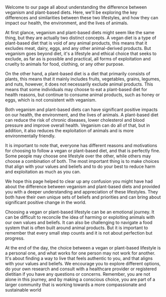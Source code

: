 Welcome to our page all about understanding the difference between veganism and plant-based diets. Here, we'll be exploring the key differences and similarities between these two lifestyles, and how they can impact our health, the environment, and the lives of animals.

At first glance, veganism and plant-based diets might seem like the same thing, but they are actually two distinct concepts.
A vegan diet is a type of plant-based diet that is void of any animal products, this means that it excludes meat, dairy, eggs, and any other animal-derived products. But veganism goes beyond diet, it's a lifestyle and ethical choice that seeks to exclude, as far as is possible and practical, all forms of exploitation and cruelty to animals for food, clothing, or any other purpose.

On the other hand, a plant-based diet is a diet that primarily consists of plants, this means that it mainly includes fruits, vegetables, grains, legumes, and nuts, however, it does not necessarily exclude animal products. This means that some individuals may choose to eat a plant-based diet for health reasons, but continue to consume animal products, such as honey or eggs, which is not consistent with veganism.

Both veganism and plant-based diets can have significant positive impacts on our health, the environment, and the lives of animals. A plant-based diet can reduce the risk of chronic diseases, lower cholesterol and blood pressure and improve overall health. Veganism can do all of that, but in addition, it also reduces the exploitation of animals and is more environmentally friendly.

It is important to note that, everyone has different reasons and motivations for choosing to follow a vegan or plant-based diet, and that is perfectly fine. Some people may choose one lifestyle over the other, while others may choose a combination of both. The most important thing is to make choices that align with your values and beliefs and to do your best to reduce harm and exploitation as much as you can.

We hope this page helped to clear up any confusion you might have had about the difference between veganism and plant-based diets and provided you with a deeper understanding and appreciation of these lifestyles. They both have their own unique sets of beliefs and priorities and can bring about significant positive change in the world.

Choosing a vegan or plant-based lifestyle can be an emotional journey. It can be difficult to reconcile the idea of harming or exploiting animals with our own values and beliefs. It can also be challenging to navigate a food system that is often built around animal products. But it is important to remember that every small step counts and it is not about perfection but progress.

At the end of the day, the choice between a vegan or plant-based lifestyle is a personal one, and what works for one person may not work for another. It's about finding a way to live that feels authentic to you, and that aligns with your values and beliefs. We encourage you to explore different options, do your own research and consult with a healthcare provider or registered dietitian if you have any questions or concerns. Remember, you are not alone in this journey, and by making a conscious choice, you are part of a larger community that is working towards a more compassionate and sustainable world